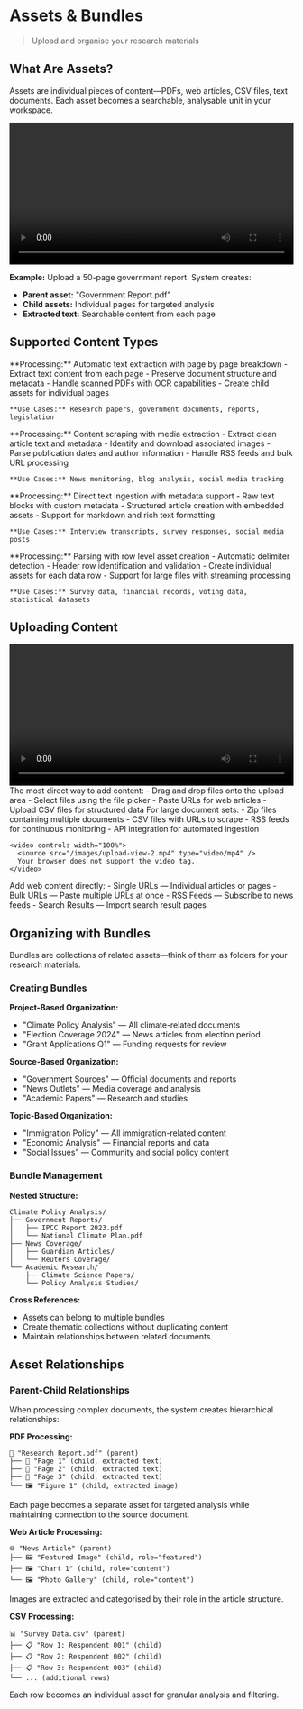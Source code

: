 # Assets & Bundles

> Upload and organise your research materials

## What Are Assets?

Assets are individual pieces of content—PDFs, web articles, CSV files, text documents. Each asset becomes a searchable, analysable unit in your workspace.

<video controls width="100%">
  <source src="/images/assets.mp4" type="video/mp4" />
  Your browser does not support the video tag.
</video>

**Example:** Upload a 50-page government report. System creates:
- **Parent asset:** "Government Report.pdf" 
- **Child assets:** Individual pages for targeted analysis
- **Extracted text:** Searchable content from each page

## Supported Content Types

<CardGroup cols={2}>
  <Card title="PDF Documents" icon="file-pdf">
    **Processing:** Automatic text extraction with page by page breakdown
    - Extract text content from each page
    - Preserve document structure and metadata
    - Handle scanned PDFs with OCR capabilities
    - Create child assets for individual pages
    
    **Use Cases:** Research papers, government documents, reports, legislation
  </Card>
  <Card title="Web Articles" icon="globe">
    **Processing:** Content scraping with media extraction
    - Extract clean article text and metadata
    - Identify and download associated images
    - Parse publication dates and author information
    - Handle RSS feeds and bulk URL processing
    
    **Use Cases:** News monitoring, blog analysis, social media tracking
  </Card>
  <Card title="Text Content" icon="file-text">
    **Processing:** Direct text ingestion with metadata support
    - Raw text blocks with custom metadata
    - Structured article creation with embedded assets
    - Support for markdown and rich text formatting
    
    **Use Cases:** Interview transcripts, survey responses, social media posts
  </Card>
  <Card title="CSV Files" icon="table">
    **Processing:** Parsing with row level asset creation
    - Automatic delimiter detection
    - Header row identification and validation
    - Create individual assets for each data row
    - Support for large files with streaming processing
    
    **Use Cases:** Survey data, financial records, voting data, statistical datasets
  </Card>
</CardGroup>

## Uploading Content

<video controls width="100%">
  <source src="/images/upload-view.mp4" type="video/mp4" />
  Your browser does not support the video tag.
</video>

<CardGroup cols={3}>
  <Card title="File Upload" icon="upload">
    The most direct way to add content:
    - Drag and drop files onto the upload area
    - Select files using the file picker
    - Paste URLs for web articles
    - Upload CSV files for structured data
  </Card>
  <Card title="Bulk Upload" icon="folder-open">
    For large document sets:
    - Zip files containing multiple documents
    - CSV files with URLs to scrape
    - RSS feeds for continuous monitoring
    - API integration for automated ingestion
    
    <video controls width="100%">
      <source src="/images/upload-view-2.mp4" type="video/mp4" />
      Your browser does not support the video tag.
    </video>
  </Card>
  <Card title="URL Ingestion" icon="link">
    Add web content directly:
    - Single URLs — Individual articles or pages
    - Bulk URLs — Paste multiple URLs at once
    - RSS Feeds — Subscribe to news feeds
    - Search Results — Import search result pages
  </Card>
</CardGroup>

## Organizing with Bundles

Bundles are collections of related assets—think of them as folders for your research materials.

### Creating Bundles

**Project-Based Organization:**
- "Climate Policy Analysis" — All climate-related documents
- "Election Coverage 2024" — News articles from election period
- "Grant Applications Q1" — Funding requests for review

**Source-Based Organization:**
- "Government Sources" — Official documents and reports
- "News Outlets" — Media coverage and analysis
- "Academic Papers" — Research and studies

**Topic-Based Organization:**
- "Immigration Policy" — All immigration-related content
- "Economic Analysis" — Financial reports and data
- "Social Issues" — Community and social policy content

### Bundle Management

**Nested Structure:**
```
Climate Policy Analysis/
├── Government Reports/
│   ├── IPCC Report 2023.pdf
│   └── National Climate Plan.pdf
├── News Coverage/
│   ├── Guardian Articles/
│   └── Reuters Coverage/
└── Academic Research/
    ├── Climate Science Papers/
    └── Policy Analysis Studies/
```

**Cross References:**
- Assets can belong to multiple bundles
- Create thematic collections without duplicating content
- Maintain relationships between related documents

## Asset Relationships

### Parent-Child Relationships

When processing complex documents, the system creates hierarchical relationships:

**PDF Processing:**
```
📄 "Research Report.pdf" (parent)
├── 📝 "Page 1" (child, extracted text)
├── 📝 "Page 2" (child, extracted text)  
├── 📝 "Page 3" (child, extracted text)
└── 🖼️ "Figure 1" (child, extracted image)
```

Each page becomes a separate asset for targeted analysis while maintaining connection to the source document.

**Web Article Processing:**
```
🌐 "News Article" (parent)
├── 🖼️ "Featured Image" (child, role="featured")
├── 🖼️ "Chart 1" (child, role="content")
└── 🖼️ "Photo Gallery" (child, role="content")
```

Images are extracted and categorised by their role in the article structure.

**CSV Processing:**
```
📊 "Survey Data.csv" (parent)
├── 📋 "Row 1: Respondent 001" (child)
├── 📋 "Row 2: Respondent 002" (child)
├── 📋 "Row 3: Respondent 003" (child)
└── ... (additional rows)
```

Each row becomes an individual asset for granular analysis and filtering.

